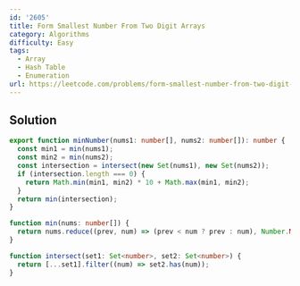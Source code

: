 ```yaml
---
id: '2605'
title: Form Smallest Number From Two Digit Arrays
category: Algorithms
difficulty: Easy
tags:
  - Array
  - Hash Table
  - Enumeration
url: https://leetcode.com/problems/form-smallest-number-from-two-digit-arrays
---
```


## Solution

```typescript showLineNumbers
export function minNumber(nums1: number[], nums2: number[]): number {
  const min1 = min(nums1);
  const min2 = min(nums2);
  const intersection = intersect(new Set(nums1), new Set(nums2));
  if (intersection.length === 0) {
    return Math.min(min1, min2) * 10 + Math.max(min1, min2);
  }
  return min(intersection);
}

function min(nums: number[]) {
  return nums.reduce((prev, num) => (prev < num ? prev : num), Number.MAX_SAFE_INTEGER);
}

function intersect(set1: Set<number>, set2: Set<number>) {
  return [...set1].filter((num) => set2.has(num));
}
```
